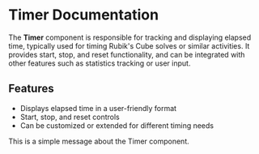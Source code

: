 # Timer Documentation

The **Timer** component is responsible for tracking and displaying elapsed time, typically used for timing Rubik's Cube solves or similar activities.
It provides start, stop, and reset functionality, and can be integrated with other features such as statistics tracking or user input.

## Features

- Displays elapsed time in a user-friendly format
- Start, stop, and reset controls
- Can be customized or extended for different timing needs

This is a simple message about the Timer component.

